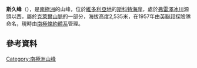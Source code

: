 {{coord|77|13|S|160|42|E|display=title}}

'''斯久峰'''（{{lang-en|Skew Peak}}），是[[南極洲|南極洲]]的山峰，位於[[維多利亞地|維多利亞地]]的[[斯科特海岸|斯科特海岸]]，處於[[弗雷澤冰川|弗雷澤冰川]]源頭以西，屬於[[克萊爾山脈|克萊爾山脈]]的一部分，海拔高度2,535米，在1957年由[[英聯邦|英聯邦]]探險隊命名，現時由[[南極條約體系|南極條約體系]]管理。

==參考資料==
{{usgs-gazetteer}}

{{DEFAULTSORT:Skew Peak}}
[[Category:南極洲山峰|Category:南極洲山峰]]


{{ScottCoast-geo-stub}}